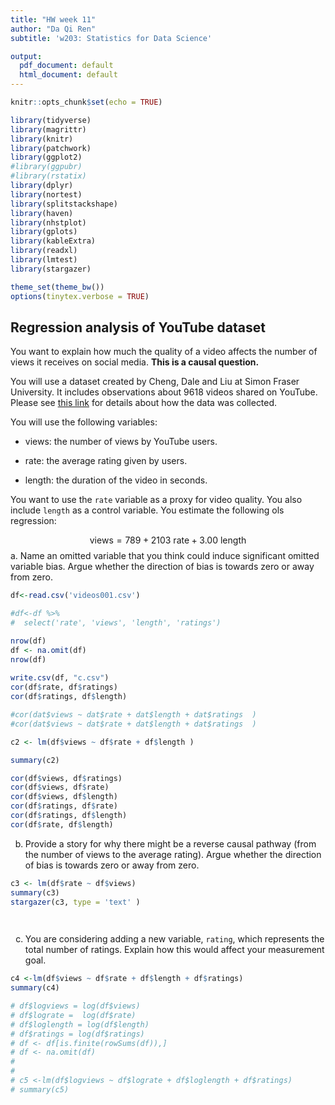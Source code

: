 ```yaml
---
title: "HW week 11"
author: "Da Qi Ren"
subtitle: 'w203: Statistics for Data Science'

output:
  pdf_document: default
  html_document: default
---
```

\newcommand{\E}{\text{E}}
\newcommand{\V}{\text{V}}
\newcommand{\R}{\mathbb{R}}
\newcommand{\Cov}{\mathbb{\text{Cov}}}

```r
knitr::opts_chunk$set(echo = TRUE)
```



```r
library(tidyverse) 
library(magrittr)
library(knitr)
library(patchwork)
library(ggplot2)
#library(ggpubr)
#library(rstatix)
library(dplyr)
library(nortest)
library(splitstackshape)
library(haven)
library(nhstplot)
library(gplots)
library(kableExtra)
library(readxl)
library(lmtest)
library(stargazer)

theme_set(theme_bw())
options(tinytex.verbose = TRUE)
```





## Regression analysis of YouTube dataset

You want to explain how much the quality of a video affects the number of views it receives on social media.  **This is a causal question.**

You will use a dataset created by Cheng, Dale and Liu at Simon Fraser University.  It includes observations about 9618 videos shared on YouTube.  Please see [this link](http://netsg.cs.sfu.ca/youtubedata/) for details about how the data was collected.

You will use the following variables:

- views: the number of views by YouTube users.

- rate: the average rating given by users.

- length: the duration of the video in seconds.

You want to use the `rate` variable as a proxy for video quality.  You also include `length` as a control variable.  You estimate the following ols regression:

$$\text{views} =   789 +  2103    \text{ rate} +      3.00 \text{ length} $$
a. Name an omitted variable that you think could induce significant omitted variable bias.  Argue whether the direction of bias is towards zero or away from zero.


```r
df<-read.csv('videos001.csv')

#df<-df %>% 
#  select('rate', 'views', 'length', 'ratings') 

nrow(df)
df <- na.omit(df)
nrow(df)
 
write.csv(df, "c.csv")
cor(df$rate, df$ratings)
cor(df$ratings, df$length)

#cor(dat$views ~ dat$rate + dat$length + dat$ratings  )
#cor(dat$views ~ dat$rate + dat$length + dat$ratings  )

```


```r

c2 <- lm(df$views ~ df$rate + df$length )

summary(c2)

cor(df$views, df$ratings)
cor(df$views, df$rate)
cor(df$views, df$length)
cor(df$ratings, df$rate)
cor(df$ratings, df$length)
cor(df$rate, df$length)

```

 


b. Provide a story for why there might be a reverse causal pathway (from the number of views to the average rating).  Argue whether the direction of bias is towards zero or away from zero.

```r

c3 <- lm(df$rate ~ df$views)
summary(c3)
stargazer(c3, type = 'text' )

 
```




c. You are considering adding a new variable, `rating`, which represents the total number of ratings.  Explain how this would affect your measurement goal.


```r
c4 <-lm(df$views ~ df$rate + df$length + df$ratings)
summary(c4)
```




```r

# df$logviews = log(df$views) 
# df$lograte =  log(df$rate) 
# df$loglength = log(df$length) 
# df$ratings = log(df$ratings)
# df <- df[is.finite(rowSums(df)),]
# df <- na.omit(df)
# 
# 
# c5 <-lm(df$logviews ~ df$lograte + df$loglength + df$ratings)
# summary(c5)

```

